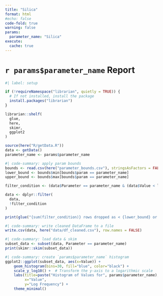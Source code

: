 ```yaml
---
title: "Silica"
format: html
#echo: false
code-fold: true
warning: false
params: 
  parameter_name: "Silica"
execute: 
  cache: true
---
```


# `r params$parameter_name` Report

```R
#| label: setup

if (!requireNamespace("librarian", quietly = TRUE)) {
  # If not installed, install the package
  install.packages("librarian")
}

librarian::shelf(
  glue,
  here,
  skimr,
  ggplot2
)

source(here("R/getData.R"))
data <- getData()
parameter_name <- params$parameter_name
```

```R
#| code-summary: apply param bounds
bounds <- read.csv(here("parameter_bounds.csv"), stringsAsFactors = FALSE, strip.white = T)
lower_bound <- bounds$min[bounds$param == parameter_name]
upper_bound <- bounds$max[bounds$param == parameter_name]

filter_condition <- (data$Parameter == parameter_name & (data$Value < lower_bound | data$Value > upper_bound))

data <- dplyr::filter(
  data, 
  !filter_condition
)

print(glue("{sum(filter_condition)} rows dropped as < {lower_bound} or > {upper_bound}"))
```

```R
#| code-summary: write cleaned DataFrame to a file
write.csv(data, here("data/df_cleaned.csv"), row.names = FALSE)
```


```R
#| code-summary: load data & skim
subset_data <- subset(data, Parameter == parameter_name)
print(skimr::skim(subset_data))

```

```R
#| code-summary: create `params$parameter_name` histogram
ggplot2::ggplot(subset_data, aes(x=Value)) +
    geom_histogram(bins=30, fill="blue", color="black") +
    scale_y_log10() +  # Transform the y-axis to a logarithmic scale
    labs(title=paste("Histogram of Values for", params$parameter_name),
         x="Value",
         y="Log Frequency") +
    theme_minimal()
```